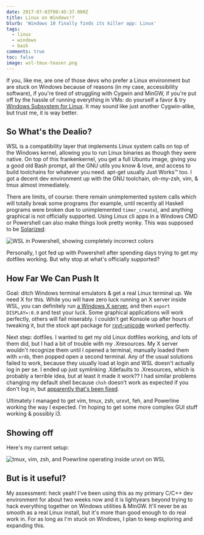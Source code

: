 ```yaml
---
date: 2017-07-03T00:45:37.000Z
title: Linux on Windows!?
blurb: 'Windows 10 finally finds its killer app: Linux'
tags:
  - linux
  - windows
  - bash
comments: true
toc: false
image: wsl-tmux-teaser.png
---
```

If you, like me, are one of those devs who prefer a Linux environment but are stuck on Windows because of reasons (in my case, accessibility software), if you're tired of struggling with Cygwin and MinGW, if you're put off by the hassle of running everything in VMs: do yourself a favor & try [Windows Subsystem for Linux](https://msdn.microsoft.com/en-us/commandline/wsl/about). It may sound like just another Cygwin-alike, but trust me, it is way better.

## So What's the Dealio?

WSL is a compatibility layer that implements Linux system calls on top of the Windows kernel, allowing you to run Linux binaries as though they were native. On top of this frankenkernel, you get a full Ubuntu image, giving you a good old Bash prompt, all the GNU utils you know & love, and access to build toolchains for whatever you need. apt-get usually Just Works™ too. I got a decent dev environment up with the GNU toolchain, oh-my-zsh, vim, & tmux almost immediately.

There are limits, of course: there remain unimplemented system calls which will totally break some programs (for example, until recently all Haskell programs were broken due to unimplemented `timer_create`), and anything graphical is not officially supported. Using Linux cli apps in a Windows CMD or Powershell can also make things look pretty wonky. This was supposed to be [Solarized](http://ethanschoonover.com/solarized):


![WSL in Powershell, showing completely incorrect colors](wsl-color-probs.png)

Personally, I got fed up with Powershell after spending days trying to get my dotfiles working. But why stop at what's officially supported?

## How Far We Can Push It

Goal: ditch Windows terminal emulators & get a real Linux terminal up. We need X for this. While you will have zero luck running an X server inside WSL, you can definitely run [a Windows X server](https://sourceforge.net/projects/vcxsrv/), and then `export DISPLAY=:0.0` and test your luck. Some graphical applications will work perfectly, others will fail miserably. I couldn't get Konsole up after hours of tweaking it, but the stock apt package for [rxvt-unicode](https://wiki.archlinux.org/index.php/rxvt-unicode) worked perfectly.

Next step: dotfiles. I wanted to get my old Linux dotfiles working, and lots of them did, but I had a bit of trouble with my .Xresources. My X server wouldn't recognize them until I opened a terminal, manually loaded them with `xrdb`, then popped open a second terminal. Any of the usual solutions failed to work, because they usually load at login and WSL doesn't actually log in per se. I ended up just symlinking .Xdefaults to .Xresources, which is probably a terrible idea, but at least it made it work?? I had similar problems changing my default shell because `chsh` doesn't work as expected if you don't log in, but [apparently that's been fixed](https://github.com/Microsoft/BashOnWindows/issues/846).

Ultimately I managed to get vim, tmux, zsh, urxvt, feh, and Powerline working the way I expected. I'm hoping to get some more complex GUI stuff working & possibly i3.

## Showing off

Here's my current setup:

![tmux, vim, zsh, and Poewrline operating inside urxvt on WSL](wsl-tmux.png)

## But is it useful?

My assessment: heck yeah! I've been using this as my primary C/C++ dev environment for about two weeks now and it is lightyears beyond trying to hack everything together on Windows utilities & MinGW. It'll never be as smooth as a real Linux install, but it's more than good enough to do real work in. For as long as I'm stuck on Windows, I plan to keep exploring and expanding this.
